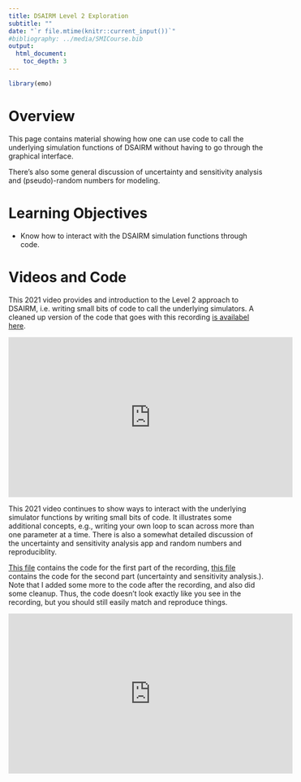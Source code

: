 ```yaml
---
title: DSAIRM Level 2 Exploration
subtitle: ""
date: "`r file.mtime(knitr::current_input())`"
#bibliography: ../media/SMICourse.bib
output: 
  html_document:
    toc_depth: 3
---
```


```r
library(emo)
```


# Overview

This page contains material showing how one can use code to call the underlying simulation functions of DSAIRM without having to go through the graphical interface.

There's also some general discussion of uncertainty and sensitivity analysis and (pseudo)-random numbers for modeling.

# Learning Objectives
* Know how to interact with the DSAIRM simulation functions through code.



# Videos and Code


This 2021 video provides and introduction to the Level 2 approach to DSAIRM, i.e. writing small bits of code to call the underlying simulators. 
A cleaned up version of the code that goes with this recording [is availabel here](./code/Rscript1.R). 

<p>
<iframe width="560" height="315" src="https://www.youtube.com/embed/h75IV8YaZYI" frameborder="0" allow="accelerometer; autoplay; encrypted-media; gyroscope; picture-in-picture" allowfullscreen></iframe>
</p>


This 2021 video continues to show ways to interact with the underlying simulator functions by writing small bits of code. It illustrates some additional concepts, e.g., writing your own loop to scan across more than one parameter at a time. There is also a somewhat detailed discussion of the uncertainty and sensitivity analysis app and random numbers and reproduciblity.

[This file](./code/Rscript2.R) contains the code for the first part of the recording, [this file](./code/Rscript3.R) contains the code for the second part (uncertainty and sensitivity analysis.). Note that I added some more to the code after the recording, and also did some cleanup. Thus, the code doesn't look exactly like you see in the recording, but you should still easily match and reproduce things.

<p>
<iframe width="560" height="315" src="https://www.youtube.com/embed/Pf3u7QC4Vwg" frameborder="0" allow="accelerometer; autoplay; encrypted-media; gyroscope; picture-in-picture" allowfullscreen></iframe>
</p>








